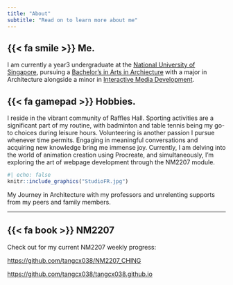 ```yaml
---
title: "About"
subtitle: "Read on to learn more about me"
---
```


## {{< fa smile >}} Me.

I am currently a year3 undergraduate at the [National University of Singapore](https://nus.edu.sg/), pursuing a [Bachelor's in Arts in Archiecture](https://cde.nus.edu.sg/arch/programmes/bachelor-of-arts-in-architecture/) with a major in Architecture alongside a minor in [Interactive Media Development](https://fass.nus.edu.sg/cnm/undergraduate-minor-imd/).

## {{< fa gamepad >}} Hobbies.

I reside in the vibrant community of Raffles Hall. Sporting activities are a significant part of my routine, with badminton and table tennis being my go-to choices during leisure hours. Volunteering is another passion I pursue whenever time permits. Engaging in meaningful conversations and acquiring new knowledge bring me immense joy. Currently, I am delving into the world of animation creation using Procreate, and simultaneously, I'm exploring the art of webpage development through the NM2207 module.

::: column-margin
```r
#| echo: false
knitr::include_graphics("StudioFR.jpg")
```

::: {.extra-small-text .dark-gray-text .topbr}
My Journey in Architecture with my professors and unrelenting supports from my peers and family members.
:::
:::

------------------------------------------------------------------------

## {{< fa book >}} NM2207

Check out for my current NM2207 weekly progress:

<https://github.com/tangcx038/NM2207_CHING>

<https://github.com/tangcx038/tangcx038.github.io>
